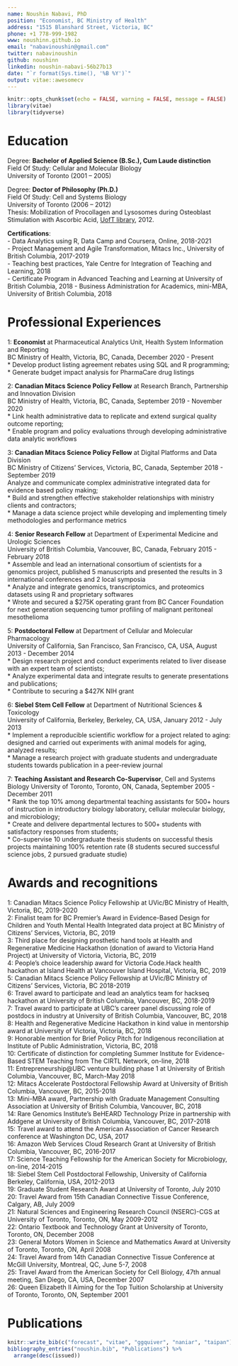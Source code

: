 ```yaml
---
name: Noushin Nabavi, PhD
position: "Economist, BC Ministry of Health"
address: "1515 Blanshard Street, Victoria, BC"
phone: +1 778-999-1982
www: noushinn.github.io
email: "nabavinoushin@gmail.com"
twitter: nabavinoushin
github: noushinn
linkedin: noushin-nabavi-56b27b13
date: "`r format(Sys.time(), '%B %Y')`"
output: vitae::awesomecv
---
```

  
```r
knitr::opts_chunk$set(echo = FALSE, warning = FALSE, message = FALSE)
library(vitae)
library(tidyverse)
```



# Education
Degree: **Bachelor of Applied Science (B.Sc.), Cum Laude distinction**  
Field Of Study: Cellular and Molecular Biology  
University of Toronto (2001 – 2005)      
 
Degree: **Doctor of Philosophy (Ph.D.)**  
Field Of Study: Cell and Systems Biology  
University of Toronto (2006 – 2012)        
Thesis: Mobilization of Procollagen and Lysosomes during Osteoblast Stimulation with Ascorbic Acid, [UofT library](https://tspace.library.utoronto.ca/bitstream/1807/33894/1/Nabavi_Noushin_201206_PhD_thesis.pdf), 2012.  

**Certifications**:   
- Data Analytics using R, Data Camp and Coursera, Online, 2018-2021  
- Project Management and Agile Transformation, Mitacs Inc., University of British Columbia, 2017-2019  
- Teaching best practices, Yale Centre for Integration of Teaching and Learning, 2018  
- Certificate Program in Advanced Teaching and Learning at University of British Columbia, 2018
- Business Administration for Academics, mini-MBA, University of British Columbia, 2018  

# Professional Experiences

1: **Economist** at Pharmaceutical Analytics Unit, Health System Information and Reporting  
BC Ministry of Health, Victoria, BC, Canada, December 2020 - Present     
* Develop product listing agreement rebates using SQL and R programming;  
* Generate budget impact analysis for PharmaCare drug listings   

2: **Canadian Mitacs Science Policy Fellow** at Research Branch, Partnership and Innovation Division  
BC Ministry of Health, Victoria, BC, Canada, September 2019 - November 2020     
* Link health administrative data to replicate and extend surgical quality outcome reporting;   
* Enable program and policy evaluations through developing administrative data analytic workflows   
  
3: **Canadian Mitacs Science Policy Fellow** at Digital Platforms and Data Division   
BC Ministry of Citizens' Services, Victoria, BC, Canada, September 2018 - September 2019      
 Analyze and communicate complex administrative integrated data for evidence based policy making;   
* Build and strengthen effective stakeholder relationships with ministry clients and contractors;   
* Manage a data science project while developing and implementing timely methodologies and performance metrics  
  
4: **Senior Research Fellow** at Department of Experimental Medicine and Urologic Sciences  
University of British Columbia, Vancouver, BC, Canada, February 2015 - February 2018      
* Assemble and lead an international consortium of scientists for a genomics project, published 5 manuscripts and presented the results in 3 international conferences and 2 local symposia   
* Analyze and integrate genomics, transcriptomics, and proteomics datasets using R and proprietary softwares    
* Wrote and secured a $275K operating grant from BC Cancer Foundation for next generation sequencing tumor profiling of malignant peritoneal mesothelioma   

5: **Postdoctoral Fellow** at Department of Cellular and Molecular Pharmacology   
University of California, San Francisco, San Francisco, CA, USA, August 2013 - December 2014   
* Design research project and conduct experiments related to liver disease with an expert team of scientists;  
* Analyze experimental data and integrate results to generate presentations and publications;   
* Contribute to securing a $427K NIH grant  

6: **Siebel Stem Cell Fellow** at Department of Nutritional Sciences & Toxicology   
University of California, Berkeley, Berkeley, CA, USA, January 2012 - July 2013    
* Implement a reproducible scientific workflow for a project related to aging: designed and carried out experiments with animal models for aging, analyzed results;    
* Manage a research project with graduate students and undergraduate students towards publication in a peer-review journal  

7: **Teaching Assistant and Research Co-Supervisor**, Cell and Systems Biology
University of Toronto, Toronto, ON, Canada, September 2005 - December 2011   
* Rank the top 10% among departmental teaching assistants for 500+ hours of instruction in introductory biology laboratory, cellular molecular biology, and microbiology;   
* Create and delivere departmental lectures to 500+ students with satisfactory responses from students;  
* Co-supervise 10 undergraduate thesis students on successful thesis projects maintaining 100% retention rate (8 students secured successful science jobs, 2 pursued graduate studie)


# Awards and recognitions

1: Canadian Mitacs Science Policy Fellowship at  UVic/BC Ministry of Health, Victoria, BC,  2019-2020   
2: Finalist team for BC Premier’s Award in Evidence-Based Design for Children and Youth Mental Health Integrated data project at BC Ministry of Citizens' Services, Victoria, BC, 2019   
3: Third place for designing prosthetic hand tools at Health and Regenerative Medicine Hackathon (donation of award to Victoria Hand Project) at University of Victoria, Victoria, BC, 2019  
4: People’s choice leadership award for Victoria Code.Hack health hackathon at Island Health at Vancouver Island Hospital, Victoria, BC,  2019   
5: Canadian Mitacs Science Policy Fellowship at UVic/BC Ministry of Citizens' Services, Victoria, BC  2018-2019    
6: Travel award to participate and lead an analytics team for hackseq hackathon at University of British Columbia, Vancouver, BC,  2018-2019   
7: Travel award to participate at UBC’s career panel discussing role of postdocs in industry at University of British Columbia, Vancouver, BC,  2018   
8: Health and Regenerative Medicine Hackathon in kind value in mentorship award at University of Victoria, Victoria, BC,  2018    
9: Honorable mention for Brief Policy Pitch for Indigenous reconciliation at Institute of Public Administration, Victoria, BC,  2018   
10:  Certificate of distinction for completing Summer Institute for Evidence-Based STEM Teaching from The CIRTL Network,  on-line,   2018     
11: Entrepreneurship@UBC venture building phase 1 at University of British Columbia, Vancouver, BC,  March-May 2018  
12: Mitacs Accelerate Postdoctoral Fellowship Award at University of British Columbia, Vancouver, BC,  2015-2018     
13: Mini-MBA award, Partnership with Graduate Management Consulting Association at University of British Columbia, Vancouver, BC,  2018   
14: Rare Genomics Institute’s BeHEARD Technology Prize in partnership with Addgene at University of British Columbia, Vancouver, BC,  2017-2018   
15: Travel award to attend the American Association of Cancer Research conference at Washington DC, USA,  2017      
16:  Amazon Web Services Cloud Research Grant at University of British Columbia, Vancouver, BC,  2016-2017    
17:  Science Teaching Fellowship for the American Society for Microbiology,   on-line,    2014-2015     
18:  Siebel Stem Cell Postdoctoral Fellowship, University of California Berkeley,  California, USA,  2012-2013   
19:  Graduate Student Research Award at University of Toronto, July 2010   
20:  Travel Award from 15th Canadian Connective Tissue Conference,  Calgary, AB,  July 2009    
21:  Natural Sciences and Engineering Research Council (NSERC)-CGS at University of Toronto, Toronto, ON,  May 2009-2012    
22:  Ontario Textbook and Technology Grant at University of Toronto, Toronto, ON, December 2008   
23:  General Motors Women in Science and Mathematics Award at University of Toronto, Toronto, ON,  April 2008  
24:  Travel Award from 14th Canadian Connective Tissue Conference at McGill University, Montreal, QC,  June 5-7, 2008  
25:  Travel Award from the American Society for Cell Biology, 47th annual meeting,  San Diego, CA, USA,  December 2007  
26:  Queen Elizabeth II Aiming for the Top Tuition Scholarship at University of Toronto, Toronto, ON, September 2001   

# Publications
```r
knitr::write_bib(c("forecast", "vitae", "ggquiver", "naniar", "taipan"), "packages.bib")
bibliography_entries("noushin.bib", "Publications") %>%
  arrange(desc(issued)) 
```